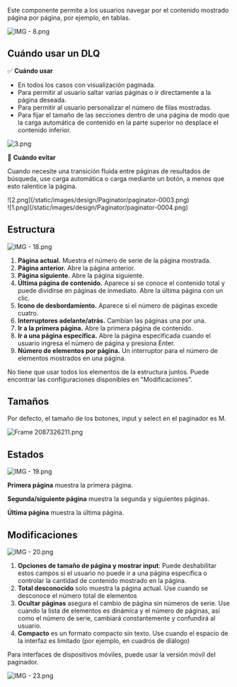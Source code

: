 Este componente permite a los usuarios navegar por el contenido mostrado página por página, por ejemplo, en tablas.

![IMG - 8.png](/static/images/design/Paginator/paginator-0001.png)

## Cuándo usar un DLQ

✅ **Cuándo usar**

- En todos los casos con visualización paginada.
- Para permitir al usuario saltar varias páginas o ir directamente a la página deseada.
- Para permitir al usuario personalizar el número de filas mostradas.
- Para fijar el tamaño de las secciones dentro de una página de modo que la carga automática de contenido en la parte superior no desplace el contenido inferior.

![3.png](/static/images/design/Paginator/paginator-0002.png)

🚫 **Cuándo evitar**

Cuando necesite una transición fluida entre páginas de resultados de búsqueda, use carga automática o carga mediante un botón, a menos que esto ralentice la página.

<div className="row">
   <div className="col-12 col-md-6">
      ![2.png](/static/images/design/Paginator/paginator-0003.png)
   </div>
   <div className="col-12 col-md-6">
      ![1.png](/static/images/design/Paginator/paginator-0004.png)
   </div>
</div>

## Estructura

![IMG - 18.png](/static/images/design/Paginator/paginator-0005.png)

1. **Página actual.** Muestra el número de serie de la página mostrada.
2. **Página anterior.** Abre la página anterior.
3. **Página siguiente.** Abre la página siguiente.
4. **Última página de contenido.** Aparece si se conoce el contenido total y puede dividirse en páginas de inmediato. Abre la última página con un clic.
5. **Icono de desbordamiento.** Aparece si el número de páginas excede cuatro.
6. **Interruptores adelante/atrás.** Cambian las páginas una por una.
7. **Ir a la primera página.** Abre la primera página de contenido.
8. **Ir a una página específica.** Abre la página especificada cuando el usuario ingresa el número de página y presiona Enter.
9. **Número de elementos por página.** Un interruptor para el número de elementos mostrados en una página.

No tiene que usar todos los elementos de la estructura juntos. Puede encontrar las configuraciones disponibles en "Modificaciones".

## Tamaños

Por defecto, el tamaño de los botones, input y select en el paginador es M.

![Frame 2087326211.png](/static/images/design/Paginator/paginator-0006.png)

## Estados

![IMG - 19.png](/static/images/design/Paginator/paginator-0007.png)

**Primera página** muestra la primera página.

**Segunda/siguiente página** muestra la segunda y siguientes páginas.

**Última página** muestra la última página.

## Modificaciones

![IMG - 20.png](/static/images/design/Paginator/paginator-0008.png)

1. **Opciones de tamaño de página y mostrar input**: Puede deshabilitar estos campos si el usuario no puede ir a una página específica o controlar la cantidad de contenido mostrado en la página.
2. **Total desconocido** solo muestra la página actual. Use cuando se desconoce el número total de elementos
3. **Ocultar páginas** asegura el cambio de página sin números de serie. Use cuando la lista de elementos es dinámica y el número de páginas, así como el número de serie, cambiará constantemente y confundirá al usuario.
4. **Compacto** es un formato compacto sin texto. Use cuando el espacio de la interfaz es limitado (por ejemplo, en cuadros de diálogo)

Para interfaces de dispositivos móviles, puede usar la versión móvil del paginador.

![IMG - 23.png](/static/images/design/Paginator/paginator-0009.png)